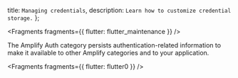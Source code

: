   title: `Managing credentials`,
  description: `Learn how to customize credential storage.`
};


<Fragments fragments={{ flutter: flutter_maintenance }} />

The Amplify Auth category persists authentication-related information to make it available to other Amplify categories and to your application.


<Fragments fragments={{ flutter: flutter0 }} />
